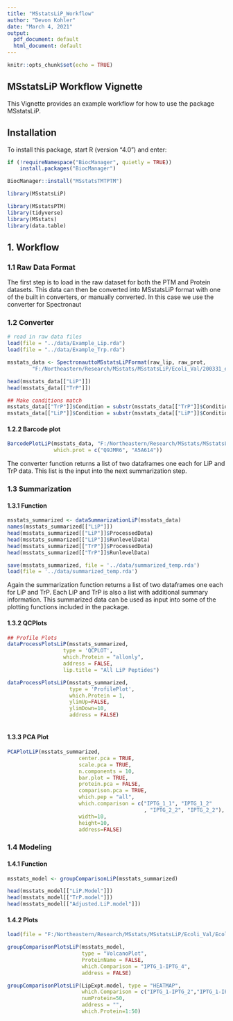 ---
title: "MSstatsLiP_Workflow"
author: "Devon Kohler"
date: "March 4, 2021"
output:
  pdf_document: default
  html_document: default
---

```{r setup, include=FALSE}
knitr::opts_chunk$set(echo = TRUE)
```

## MSstatsLiP Workflow Vignette

This Vignette provides an example workflow for how to use the package 
MSstatsLiP.

## Installation

To install this package, start R (version "4.0") and enter:

``` {r, eval = FALSE}
if (!requireNamespace("BiocManager", quietly = TRUE))
    install.packages("BiocManager")

BiocManager::install("MSstatsTMTPTM")
```

```{r}
library(MSstatsLiP)

library(MSstatsPTM)
library(tidyverse)
library(MSstats)
library(data.table)
```
## 1. Workflow

### 1.1 Raw Data Format

The first step is to load in the raw dataset for both the PTM and Protein 
datasets. This data can then be converted into MSstatsLiP format with one of the
built in converters, or manually converted. In this case we use the converter 
for Spectronaut

### 1.2 Converter

``` {r}
# read in raw data files
load(file = "../data/Example_Lip.rda")
load(file = "../data/Example_Trp.rda")

msstats_data <- SpectronauttoMSstatsLiPFormat(raw_lip, raw_prot,
        "F:/Northeastern/Research/MSstats/MSstatsLiP/Ecoli_Val/200331_ecoli.fasta")

head(msstats_data[["LiP"]])
head(msstats_data[["TrP"]])

## Make conditions match
msstats_data[["TrP"]]$Condition = substr(msstats_data[["TrP"]]$Condition,1,nchar(msstats_data[["TrP"]]$Condition)-4) 
msstats_data[["LiP"]]$Condition = substr(msstats_data[["LiP"]]$Condition,1,nchar(msstats_data[["LiP"]]$Condition)-3) 
```

#### 1.2.2 Barcode plot

```{r}
BarcodePlotLiP(msstats_data, "F:/Northeastern/Research/MSstats/MSstatsLiP/Ecoli_Val/200331_ecoli.fasta", 
               which.prot = c("Q9JMR6", "A5A614"))

```


The converter function returns a list of two dataframes one each for LiP and TrP
data. This list is the input into the next summarization step.

### 1.3 Summarization

#### 1.3.1 Function

``` {r}

msstats_summarized <- dataSummarizationLiP(msstats_data)
names(msstats_summarized[["LiP"]])
head(msstats_summarized[["LiP"]]$ProcessedData)
head(msstats_summarized[["LiP"]]$RunlevelData)
head(msstats_summarized[["TrP"]]$ProcessedData)
head(msstats_summarized[["TrP"]]$RunlevelData)

save(msstats_summarized, file = '../data/summarized_temp.rda')
load(file = '../data/summarized_temp.rda')
```

Again the summarization function returns a list of two dataframes one each for 
LiP and TrP. Each LiP and TrP is also a list with additional summary 
information. This summarized data can be used as input into some of the
plotting functions included in the package.

#### 1.3.2 QCPlots

``` {r}
## Profile Plots
dataProcessPlotsLiP(msstats_summarized,
                  type = 'QCPLOT',
                  which.Protein = "allonly",
                  address = FALSE,
                  lip.title = "All LiP Peptides")

dataProcessPlotsLiP(msstats_summarized,
                    type = 'ProfilePlot',
                    which.Protein = 1,
                    ylimUp=FALSE,
                    ylimDown=10,
                    address = FALSE)
  

```

#### 1.3.3 PCA Plot

``` {r}

PCAPlotLiP(msstats_summarized,
                       center.pca = TRUE,
                       scale.pca = TRUE,
                       n.components = 10,
                       bar.plot = TRUE,
                       protein.pca = FALSE,
                       comparison.pca = TRUE,
                       which.pep = "all",
                       which.comparison = c("IPTG_1_1", "IPTG_1_2"
                                            , "IPTG_2_2", "IPTG_2_2"),
                       width=10,
                       height=10,
                       address=FALSE)

```

### 1.4 Modeling

#### 1.4.1 Function

```{r}

msstats_model <- groupComparisonLiP(msstats_summarized)

head(msstats_model[["LiP.Model"]])
head(msstats_model[["TrP.model"]])
head(msstats_model[["Adjusted.LiP.model"]])

```

#### 1.4.2 Plots

``` {r}
load(file = "F:/Northeastern/Research/MSstats/MSstatsLiP/Ecoli_Val/Ecoli_model_IPTG.rda")

groupComparisonPlotsLiP(msstats_model, 
                        type = "VolcanoPlot", 
                        ProteinName = FALSE, 
                        which.Comparison = "IPTG_1-IPTG_4",
                        address = FALSE)

groupComparisonPlotsLiP(LipExpt.model, type = "HEATMAP",
                        which.Comparison = c("IPTG_1-IPTG_2","IPTG_1-IPTG_3","IPTG_1-IPTG_4", "IPTG_1-IPTG_5"),
                        numProtein=50,
                        address = "",
                        which.Protein=1:50)

```
